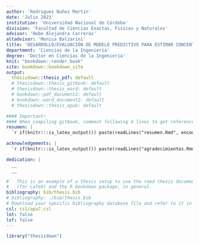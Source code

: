 ```yaml
---
author: 'Rodriguez Nuñez Martin'
date: 'Julio 2023'
institution: 'Universidad Nacional de Córdoba'
division: 'Facultad de Ciencias Exactas, Fisicas y Naturales'
advisor: 'Hebe Alejandra Carreras'
altadvisor: 'Monica Balzarini'
title: 'DESARROLLO/EVALUACIÓN DE MODELO PREDICTIVO PARA ESTIMAR CONCENTRACIÓN DE AEROSOLES EN ATMOSFERAS DE ZONAS URBANAS'
department: 'Ciencias de la Ingenieria'
degree: 'Doctor en Ciencias de la Ingenieria'
knit: "bookdown::render_book"
site: bookdown::bookdown_site
output: 
  thesisdown::thesis_pdf: default
  # thesisdown::thesis_gitbook: default
  # thesisdown::thesis_word: default
  # bookdown::pdf_document2: default
  # bookdown::word_document2: default
  # thesisdown::thesis_epub: default

#### Important!
#### When compiling gitbook, comment following 4 lines to get references
resumen: |
  `r if(knitr:::is_latex_output()) paste(readLines("resumen.Rmd", encoding = "UTF-8"), collapse = '\n  ')`

acknowledgements: |
  `r if(knitr:::is_latex_output()) paste(readLines("agradecimientos.Rmd", encoding = "UTF-8"), collapse = '\n  ')`

dedication: |
  __
  __

#   This is an example of a thesis setup to use the reed thesis document class
#   (for LaTeX) and the R bookdown package, in general.
bibliography: bib/thesis.bib
# bibliography: ./bib/thesis.bib
# Download your specific bibliography database file and refer to it in the line above.
csl: csl/apa7.csl
lot: false
lof: false
---
```


```r
library("thesisdown")
```